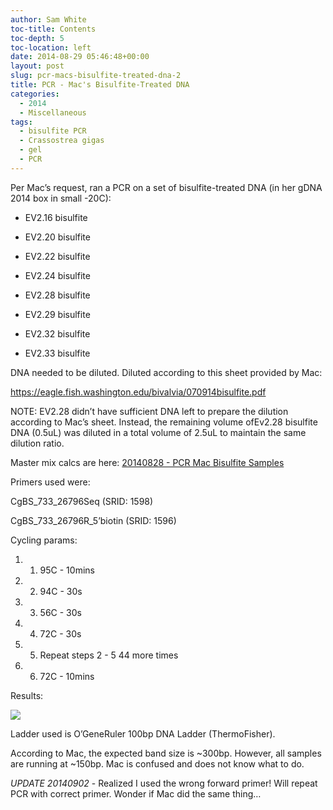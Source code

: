 ```yaml
---
author: Sam White
toc-title: Contents
toc-depth: 5
toc-location: left
date: 2014-08-29 05:46:48+00:00
layout: post
slug: pcr-macs-bisulfite-treated-dna-2
title: PCR - Mac's Bisulfite-Treated DNA
categories:
  - 2014
  - Miscellaneous
tags:
  - bisulfite PCR
  - Crassostrea gigas
  - gel
  - PCR
---
```


Per Mac's request, ran a PCR on a set of bisulfite-treated DNA (in her gDNA 2014 box in small -20C):



	
  * EV2.16 bisulfite

	
  * EV2.20 bisulfite

	
  * EV2.22 bisulfite

	
  * EV2.24 bisulfite

	
  * EV2.28 bisulfite

	
  * EV2.29 bisulfite

	
  * EV2.32 bisulfite

	
  * EV2.33 bisulfite


DNA needed to be diluted. Diluted according to this sheet provided by Mac:

[https://eagle.fish.washington.edu/bivalvia/070914bisulfite.pdf](http://www.google.com/url?q=http%3A%2F%2Feagle.fish.washington.edu%2Fbivalvia%2F070914bisulfite.pdf&sa=D&sntz=1&usg=AFQjCNH03hxTLMRRASsvjw-MxWrSjGrYiQ)

NOTE: EV2.28 didn't have sufficient DNA left to prepare the dilution according to Mac's sheet. Instead, the remaining volume ofEv2.28 bisulfite DNA (0.5uL) was diluted in a total volume of 2.5uL to maintain the same dilution ratio.

Master mix calcs are here: [20140828 - PCR Mac Bisulfite Samples](https://docs.google.com/spreadsheets/d/1X6no-kLxJw15cuo84dJc_JmHO_0445nJmSqvya6DiGE/edit?usp=sharing)

Primers used were:


CgBS_733_26796Seq (SRID: 1598)




CgBS_733_26796R_5'biotin (SRID: 1596)


Cycling params:



	
  1. 1. 95C - 10mins

	
  2. 2. 94C - 30s

	
  3. 3. 56C - 30s

	
  4. 4. 72C - 30s

	
  5. 5. Repeat steps 2 - 5 44 more times

	
  6. 6. 72C - 10mins


Results:

![](https://eagle.fish.washington.edu/Arabidopsis/20140829%20-%20Gel%20EV2%20bisulfite%20PCR.png)

Ladder used is O'GeneRuler 100bp DNA Ladder (ThermoFisher).

According to Mac, the expected band size is ~300bp. However, all samples are running at ~150bp. Mac is confused and does not know what to do.

*UPDATE 20140902* - Realized I used the wrong forward primer! Will repeat PCR with correct primer. Wonder if Mac did the same thing...
